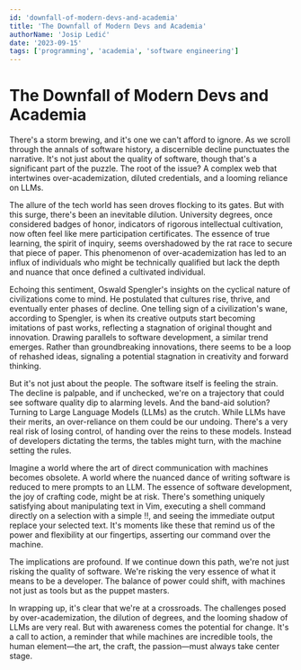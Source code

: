 ```yaml
---
id: 'downfall-of-modern-devs-and-academia'
title: 'The Downfall of Modern Devs and Academia'
authorName: 'Josip Ledić'
date: '2023-09-15'
tags: ['programming', 'academia', 'software engineering']
---
```


# The Downfall of Modern Devs and Academia

<RemoteImage
  alt="A macbook in the center of a dark room"
  src="macbook-dark-room.jpeg"
/>

There's a storm brewing, and it's one we can't afford to ignore. As we scroll through the annals of software history, a discernible decline punctuates the narrative. It's not just about the quality of software, though that's a significant part of the puzzle. The root of the issue? A complex web that intertwines over-academization, diluted credentials, and a looming reliance on LLMs.

The allure of the tech world has seen droves flocking to its gates. But with this surge, there's been an inevitable dilution. University degrees, once considered badges of honor, indicators of rigorous intellectual cultivation, now often feel like mere participation certificates. The essence of true learning, the spirit of inquiry, seems overshadowed by the rat race to secure that piece of paper. This phenomenon of over-academization has led to an influx of individuals who might be technically qualified but lack the depth and nuance that once defined a cultivated individual.

Echoing this sentiment, Oswald Spengler's insights on the cyclical nature of civilizations come to mind. He postulated that cultures rise, thrive, and eventually enter phases of decline. One telling sign of a civilization's wane, according to Spengler, is when its creative outputs start becoming imitations of past works, reflecting a stagnation of original thought and innovation. Drawing parallels to software development, a similar trend emerges. Rather than groundbreaking innovations, there seems to be a loop of rehashed ideas, signaling a potential stagnation in creativity and forward thinking.

But it's not just about the people. The software itself is feeling the strain. The decline is palpable, and if unchecked, we're on a trajectory that could see software quality dip to alarming levels. And the band-aid solution? Turning to Large Language Models (LLMs) as the crutch. While LLMs have their merits, an over-reliance on them could be our undoing. There's a very real risk of losing control, of handing over the reins to these models. Instead of developers dictating the terms, the tables might turn, with the machine setting the rules.

Imagine a world where the art of direct communication with machines becomes obsolete. A world where the nuanced dance of writing software is reduced to mere prompts to an LLM. The essence of software development, the joy of crafting code, might be at risk. There's something uniquely satisfying about manipulating text in Vim, executing a shell command directly on a selection with a simple !!, and seeing the immediate output replace your selected text. It's moments like these that remind us of the power and flexibility at our fingertips, asserting our command over the machine.

The implications are profound. If we continue down this path, we're not just risking the quality of software. We're risking the very essence of what it means to be a developer. The balance of power could shift, with machines not just as tools but as the puppet masters.

In wrapping up, it's clear that we're at a crossroads. The challenges posed by over-academization, the dilution of degrees, and the looming shadow of LLMs are very real. But with awareness comes the potential for change. It's a call to action, a reminder that while machines are incredible tools, the human element—the art, the craft, the passion—must always take center stage.
